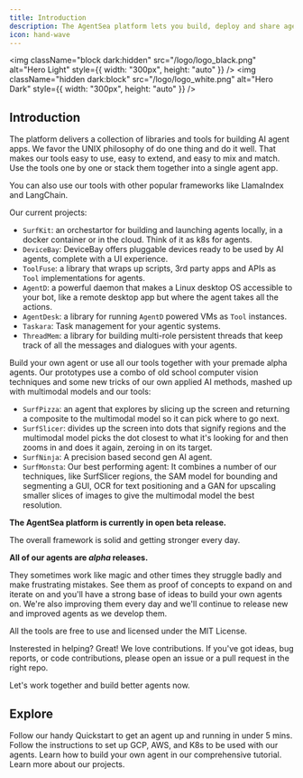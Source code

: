 ```yaml
---
title: Introduction
description: The AgentSea platform lets you build, deploy and share agents with ease.
icon: hand-wave
---
```


<img
  className="block dark:hidden"
  src="/logo/logo_black.png"
  alt="Hero Light"
  style={{ width: "300px", height: "auto" }}
/>
<img
  className="hidden dark:block"
  src="/logo/logo_white.png"
  alt="Hero Dark"
  style={{ width: "300px", height: "auto" }}
/>

## Introduction

The platform delivers a collection of libraries and tools for building AI agent apps. We favor the UNIX philosophy of do one thing and do it well. That makes our tools easy to use, easy to extend, and easy to mix and match. Use the tools one by one or stack them together into a single agent app.

You can also use our tools with other popular frameworks like LlamaIndex and LangChain.  

Our current projects:

* `SurfKit`: an orchestartor for building and launching agents locally, in a docker container or in the cloud. Think of it as k8s for agents.
* `DeviceBay`: DeviceBay offers pluggable devices ready to be used by AI agents, complete with a UI experience.
* `ToolFuse`: a library that wraps up scripts, 3rd party apps and APIs as ``Tool`` implementations for agents.
* `AgentD`: a powerful daemon that makes a Linux desktop OS accessible to your bot, like a remote desktop app but where the agent takes all the actions.
* `AgentDesk`: a library for running ``AgentD`` powered VMs as ``Tool`` instances.
* `Taskara`: Task management for your agentic systems. 
* `ThreadMem`: a library for building multi-role persistent threads that keep track of all the messages and dialogues with your agents.

Build your own agent or use all our tools together with your premade alpha agents. Our prototypes use a combo of old school computer vision techniques and some new tricks of our own applied AI methods, mashed up with multimodal models and our tools:

* `SurfPizza`: an agent that explores by slicing up the screen and returning a composite to the multimodal model so it can pick where to go next.
* `SurfSlicer`: divides up the screen into dots that signify regions and the multimodal model picks the dot closest to what it's looking for and then zooms in and does it again, zeroing in on its target.
* `SurfNinja`: A precision based second gen AI agent.
* `SurfMonsta`: Our best performing agent: It combines a number of our techniques, like SurfSlicer regions, the SAM model for bounding and segmenting a GUI, OCR for text positioning and a GAN for upscaling smaller slices of images to give the multimodal model the best resolution.

**The AgentSea platform is currently in open beta release.**  

The overall framework is solid and getting stronger every day.

**All of our agents are *alpha* releases.**  

They sometimes work like magic and other times they struggle badly and make frustrating mistakes.  See them as proof of concepts to expand on and iterate on and you'll have a strong base of ideas to build your own agents on. We're also improving them every day and we'll continue to release new and improved agents as we develop them.  

All the tools are free to use and licensed under the MIT License. 

Insterested in helping? Great! We love contributions. If you've got ideas, bug reports, or code contributions, please open an issue or a pull request in the right repo.  

Let's work together and build better agents now.

## Explore

<CardGroup cols={2}>
  <Card
    title="Quickstart"
    icon="rocket"
    href="./quickstart"
  >
    Follow our handy Quickstart to get an agent up and running in under 5 mins.
  </Card>
  <Card
    title="Set up our Cloud"
    icon="sign-posts-wrench"
    href="./configuration/intro"
  >
    Follow the instructions to set up GCP, AWS, and K8s to be used with our agents.
  </Card>
  <Card
    title="Build your Agent"
    icon="screwdriver-wrench"
    href="./advanced_tutorial"
  >
    Learn how to build your own agent in our comprehensive tutorial.
  </Card>
  <Card 
    title="Surfkit Documentation" 
    icon="book" 
    href="surfkit/intro"
  >
    Learn more about our projects. 
  </Card>
</CardGroup>
